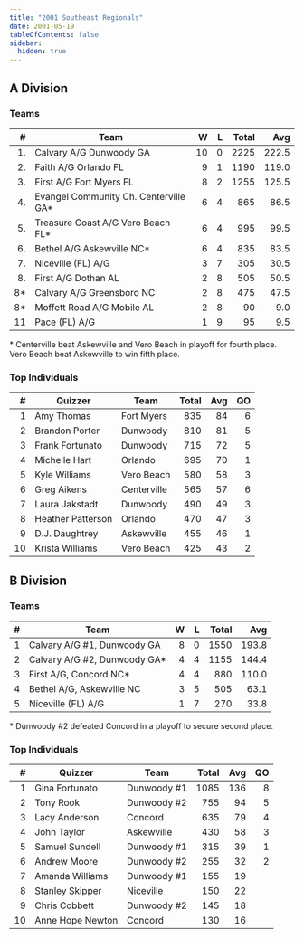 ```yaml
---
title: "2001 Southeast Regionals"
date: 2001-05-19
tableOfContents: false
sidebar:
  hidden: true
---
```


## A Division

### Teams

|    # | Team                                  |    W |    L | Total |   Avg |
| ---: | ------------------------------------- | ---: | ---: | ----: | ----: |
|   1. | Calvary A/G Dunwoody GA               |   10 |    0 |  2225 | 222.5 |
|   2. | Faith A/G Orlando FL                  |    9 |    1 |  1190 | 119.0 |
|   3. | First A/G Fort Myers FL               |    8 |    2 |  1255 | 125.5 |
|   4. | Evangel Community Ch. Centerville GA* |    6 |    4 |   865 |  86.5 |
|   5. | Treasure Coast A/G Vero Beach FL*     |    6 |    4 |   995 |  99.5 |
|   6. | Bethel A/G Askewville NC*             |    6 |    4 |   835 |  83.5 |
|   7. | Niceville (FL) A/G                    |    3 |    7 |   305 |  30.5 |
|   8. | First A/G Dothan AL                   |    2 |    8 |   505 |  50.5 |
|   8* | Calvary A/G Greensboro NC             |    2 |    8 |   475 |  47.5 |
|   8* | Moffett Road A/G Mobile AL            |    2 |    8 |    90 |   9.0 |
|   11 | Pace (FL) A/G                         |    1 |    9 |    95 |   9.5 |

\* Centerville beat Askewville and Vero Beach in playoff for fourth place. Vero Beach beat Askewville to win fifth place.

### Top Individuals

|    # | Quizzer           | Team        | Total |  Avg |   QO |
| ---: | ----------------- | ----------- | ----: | ---: | ---: |
|    1 | Amy Thomas        | Fort Myers  |   835 |   84 |    6 |
|    2 | Brandon Porter    | Dunwoody    |   810 |   81 |    5 |
|    3 | Frank Fortunato   | Dunwoody    |   715 |   72 |    5 |
|    4 | Michelle Hart     | Orlando     |   695 |   70 |    1 |
|    5 | Kyle Williams     | Vero Beach  |   580 |   58 |    3 |
|    6 | Greg Aikens       | Centerville |   565 |   57 |    6 |
|    7 | Laura Jakstadt    | Dunwoody    |   490 |   49 |    3 |
|    8 | Heather Patterson | Orlando     |   470 |   47 |    3 |
|    9 | D.J. Daughtrey    | Askewville  |   455 |   46 |    1 |
|   10 | Krista Williams   | Vero Beach  |   425 |   43 |    2 |

## B Division

### Teams

|    # | Team                         |    W |    L | Total |   Avg |
| ---: | ---------------------------- | ---: | ---: | ----: | ----: |
|    1 | Calvary A/G #1, Dunwoody GA  |    8 |    0 |  1550 | 193.8 |
|    2 | Calvary A/G #2, Dunwoody GA* |    4 |    4 |  1155 | 144.4 |
|    3 | First A/G, Concord NC*       |    4 |    4 |   880 | 110.0 |
|    4 | Bethel A/G, Askewville NC    |    3 |    5 |   505 |  63.1 |
|    5 | Niceville (FL) A/G           |    1 |    7 |   270 |  33.8 |

\* Dunwoody #2 defeated Concord in a playoff to secure second place.

### Top Individuals

|    # | Quizzer          | Team        | Total |  Avg |   QO |
| ---: | ---------------- | ----------- | ----: | ---: | ---: |
|    1 | Gina Fortunato   | Dunwoody #1 |  1085 |  136 |    8 |
|    2 | Tony Rook        | Dunwoody #2 |   755 |   94 |    5 |
|    3 | Lacy Anderson    | Concord     |   635 |   79 |    4 |
|    4 | John Taylor      | Askewville  |   430 |   58 |    3 |
|    5 | Samuel Sundell   | Dunwoody #1 |   315 |   39 |    1 |
|    6 | Andrew Moore     | Dunwoody #2 |   255 |   32 |    2 |
|    7 | Amanda Williams  | Dunwoody #1 |   155 |   19 |      |
|    8 | Stanley Skipper  | Niceville   |   150 |   22 |      |
|    9 | Chris Cobbett    | Dunwoody #2 |   145 |   18 |      |
|   10 | Anne Hope Newton | Concord     |   130 |   16 |      |

